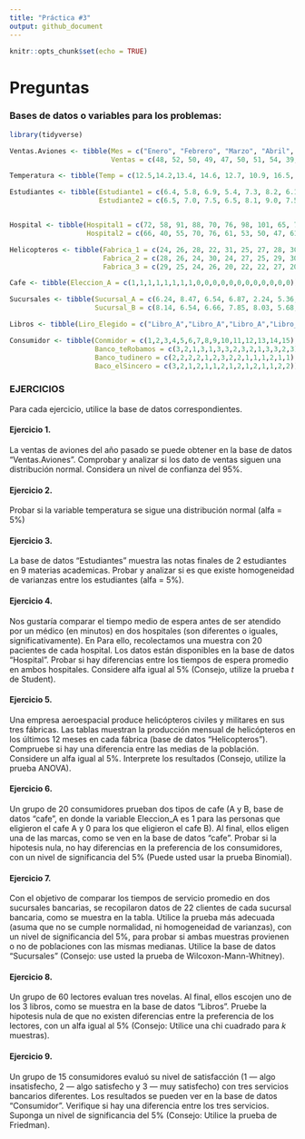 ```yaml
---
title: "Práctica #3"
output: github_document
---
```


```r
knitr::opts_chunk$set(echo = TRUE)
```


# Preguntas

### Bases de datos o variables para los problemas:
```r
library(tidyverse)
```

```r
Ventas.Aviones <- tibble(Mes = c("Enero", "Febrero", "Marzo", "Abril", "Mayo", "Junio", "Julio", "Agosto", "Setiembre", "Octubre", "Noviembre", "Diciembre"),
                         Ventas = c(48, 52, 50, 49, 47, 50, 51, 54, 39, 56, 52, 55))

Temperatura <- tibble(Temp = c(12.5,14.2,13.4, 14.6, 12.7, 10.9, 16.5, 14.7, 11.2, 10.9, 12.1, 12.8, 13.8, 13.5, 13.2, 14.1, 15.5, 16.2, 10.8, 14.3, 12.8, 12.4, 11.4, 16.2, 14.3, 14.8, 14.6, 13.7, 13.5, 10.8, 10.4, 11.5, 11.9, 11.3, 14.2, 11.2, 13.4, 16.1, 13.5, 17.5, 16.2, 15.0, 14.2, 13.2, 12.4, 13.4, 12.7, 11.2))

Estudiantes <- tibble(Estudiante1 = c(6.4, 5.8, 6.9, 5.4, 7.3, 8.2, 6.1, 5.5, 6.0),
                      Estudiante2 = c(6.5, 7.0, 7.5, 6.5, 8.1, 9.0, 7.5, 6.5, 6.8))


Hospital <- tibble(Hospital1 = c(72, 58, 91, 88, 70, 76, 98, 101, 65, 73, 79, 82, 80, 91, 93, 88, 97, 83, 71, 74),
                   Hospital2 = c(66, 40, 55, 70, 76, 61, 53, 50, 47, 61, 52, 48, 60, 72, 57, 70, 66, 55, 46, 51))

Helicopteros <- tibble(Fabrica_1 = c(24, 26, 28, 22, 31, 25, 27, 28, 30, 21, 20, 24),
                       Fabrica_2 = c(28, 26, 24, 30, 24, 27, 25, 29, 30, 27, 26, 25),
                       Fabrica_3 = c(29, 25, 24, 26, 20, 22, 22, 27, 20, 26, 24, 25))

Cafe <- tibble(Eleccion_A = c(1,1,1,1,1,1,1,1,0,0,0,0,0,0,0,0,0,0,0,0))

Sucursales <- tibble(Sucursal_A = c(6.24, 8.47, 6.54, 6.87, 2.24, 5.36, 7.09, 7.56, 6.88, 8.04, 7.05, 6.58, 8.14, 8.30, 2.69, 6.14, 7.14, 7.22, 7.58, 6.11, 7.25, 7.5),
                     Sucursal_B = c(8.14, 6.54, 6.66, 7.85, 8.03, 5.68, 3.05, 5.78, 6.43, 6.39, 7.64, 6.97, 8.07, 8.33, 7.14, 6.58, 5.98, 6.22, 7.08, 7.62, 5.69, 8.04))

Libros <- tibble(Liro_Elegido = c("Libro_A","Libro_A","Libro_A","Libro_A","Libro_A","Libro_A","Libro_A","Libro_A","Libro_A","Libro_A","Libro_A","Libro_A","Libro_A","Libro_A","Libro_A","Libro_A","Libro_A","Libro_A","Libro_A","Libro_B","Libro_B","Libro_B","Libro_B","Libro_B","Libro_B","Libro_B","Libro_B","Libro_B","Libro_B","Libro_B","Libro_B","Libro_B","Libro_B","Libro_B","Libro_C","Libro_C","Libro_C","Libro_C","Libro_C","Libro_C","Libro_C","Libro_C","Libro_C","Libro_C","Libro_C","Libro_C","Libro_C","Libro_C","Libro_C","Libro_C"))

Consumidor <- tibble(Conmidor = c(1,2,3,4,5,6,7,8,9,10,11,12,13,14,15),
                     Banco_teRobamos = c(3,2,1,3,1,3,3,2,3,2,1,3,3,2,3),
                     Banco_tudinero = c(2,2,2,2,1,2,3,2,2,1,1,1,2,1,1),
                     Baco_elSincero = c(3,2,1,2,1,1,2,1,2,1,2,1,1,2,2))
```

### EJERCICIOS 

Para cada ejercicio, utilice la base de datos correspondientes.

#### Ejercicio 1. 
La ventas de aviones del año pasado se puede obtener en la base de datos "Ventas.Aviones". Comprobar y analizar si los dato de ventas siguen una distribución normal. Considera un nivel de confianza del 95%. 

#### Ejercicio 2. 
Probar si la variable temperatura se sigue una distribución normal (alfa = 5%)

#### Ejercicio 3. 
La base de datos "Estudiantes" muestra las notas finales de 2 estudiantes en 9 materias academicas. Probar y analizar si es que existe homogeneidad de varianzas entre los estudiantes (alfa = 5%).

#### Ejercicio 4. 
Nos gustaría comparar el tiempo medio de espera antes de ser atendido por un médico (en minutos) en dos hospitales (son diferentes o iguales, significativamente). En Para ello, recolectamos una muestra con 20 pacientes de cada hospital. Los datos están disponibles en la base de datos "Hospital". Probar si hay diferencias entre los tiempos de espera promedio en ambos hospitales. Considere alfa igual al 5% (Consejo, utilize la prueba *t* de Student).

#### Ejercicio 5. 
Una empresa aeroespacial produce helicópteros civiles y militares en sus tres fábricas. Las tablas muestran la producción mensual de helicópteros en los últimos 12 meses en cada fábrica (base de datos "Helicopteros"). Compruebe si hay una diferencia entre las medias de la población. Considere un alfa igual al 5%. Interprete los resultados (Consejo, utilize la prueba ANOVA). 

#### Ejercicio 6. 
Un grupo de 20 consumidores prueban dos tipos de cafe (A y B, base de datos "cafe", en donde la variable Eleccion_A es 1 para las personas que eligieron el cafe A y 0 para los que eligieron el cafe B). Al final, ellos eligen una de las marcas, como se ven en la base de datos "cafe". Probar si la hipotesis nula, no hay diferencias en la preferencia de los consumidores, con un nivel de significancia del 5% (Puede usted usar la prueba Binomial).

#### Ejercicio 7. 
Con el objetivo de comparar los tiempos de servicio promedio en dos sucursales bancarias, se recopilaron datos de 22 clientes de cada sucursal bancaria, como se muestra en la tabla. Utilice la prueba más adecuada (asuma que no se cumple normalidad, ni homogeneidad de varianzas), con un nivel de significancia del 5%, para probar si ambas muestras provienen o no de poblaciones con las mismas medianas. Utilice la base de datos "Sucursales" (Consejo: use usted la prueba de Wilcoxon-Mann-Whitney). 

#### Ejercicio 8. 
Un grupo de 60 lectores evaluan tres novelas. Al final, ellos escojen uno de los 3 libros, como se muestra en la base de datos "Libros". Pruebe la hipotesis nula de que no existen diferencias entre la preferencia de los lectores, con un alfa igual al 5% (Consejo: Utilice una chi cuadrado para *k* muestras). 

#### Ejercicio 9. 
Un grupo de 15 consumidores evaluó su nivel de satisfacción (1 — algo insatisfecho, 2 — algo satisfecho y 3 — muy satisfecho) con tres servicios bancarios diferentes. Los resultados se pueden ver en la base de datos "Consumidor". Verifique si hay una diferencia entre los tres servicios. Suponga un nivel de significancia del 5% (Consejo: Utilice la prueba de Friedman).

